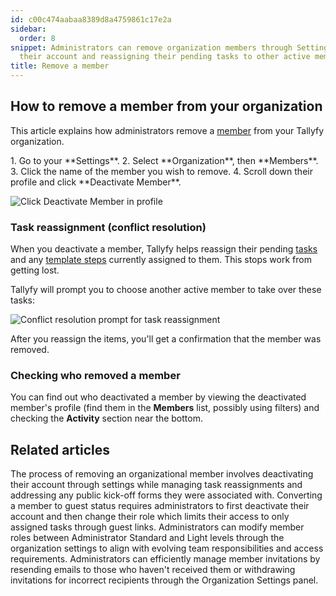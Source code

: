 ```yaml
---
id: c00c474aabaa8389d8a4759861c17e2a
sidebar:
  order: 8
snippet: Administrators can remove organization members through Settings by deactivating
  their account and reassigning their pending tasks to other active members.
title: Remove a member
---
```



## How to remove a member from your organization

This article explains how administrators remove a [member](/products/pro/documenting/members/) from your Tallyfy organization.

<Steps>
1. Go to your **Settings**.
2. Select **Organization**, then **Members**.
3. Click the name of the member you wish to remove.
4. Scroll down their profile and click **Deactivate Member**.

   ![Click Deactivate Member in profile](https://screenshots.tallyfy.com/tallyfy%2Fpro%2Fdesktop-light-remove-member.png)

</Steps>

### Task reassignment (conflict resolution)

When you deactivate a member, Tallyfy helps reassign their pending [tasks](/products/pro/tracking-and-tasks/tasks/) and any [template steps](/products/pro/documenting/templates/) currently assigned to them. This stops work from getting lost.

Tallyfy will prompt you to choose another active member to take over these tasks:

![Conflict resolution prompt for task reassignment](https://screenshots.tallyfy.com/tallyfy%2Fpro%2Fdesktop-light-conflict-resolution-example.png)

After you reassign the items, you'll get a confirmation that the member was removed.

### Checking who removed a member

You can find out who deactivated a member by viewing the deactivated member's profile (find them in the **Members** list, possibly using filters) and checking the **Activity** section near the bottom.


## Related articles
<CardGrid>
<LinkTitleCard header="<b>Members > How to remove a member</b>" href="/products/pro/documenting/members/how-can-i-remove-a-member-from-my-tallyfy-organization/" > The process of removing an organizational member involves deactivating their account through settings while managing task reassignments and addressing any public kick-off forms they were associated with. </LinkTitleCard>
<LinkTitleCard header="<b>Members > Convert a member to a guest</b>" href="/products/pro/documenting/members/convert-member-to-guest/" > Converting a member to guest status requires administrators to first deactivate their account and then change their role which limits their access to only assigned tasks through guest links. </LinkTitleCard>
<LinkTitleCard header="<b>Members > Change the role of a member</b>" href="/products/pro/documenting/members/how-can-i-change-a-members-role-in-tallyfy/" > Administrators can modify member roles between Administrator Standard and Light levels through the organization settings to align with evolving team responsibilities and access requirements. </LinkTitleCard>
<LinkTitleCard header="<b>Members > Resending or withdrawing invites</b>" href="/products/pro/documenting/members/how-to-resend-or-withdraw-invites-in-tallyfy/" > Administrators can efficiently manage member invitations by resending emails to those who haven't received them or withdrawing invitations for incorrect recipients through the Organization Settings panel. </LinkTitleCard>
</CardGrid>